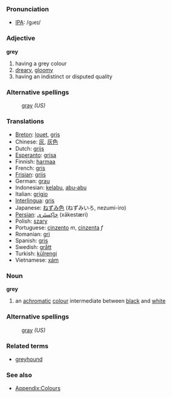 ===Pronunciation===
*[[w:IPA|IPA]]: /gɹeɪ/

===Adjective===
'''grey'''

#having a grey colour
#[[dreary]], [[gloomy]]
#having an indistinct or disputed quality

===Alternative spellings===
:[[gray]] ''(US)''

===Translations===
* [[Breton]]: [[louet]], [[gris]]
* Chinese: [[灰]], [[灰]][[色]]
* Dutch: [[grijs]]
* [[Esperanto]]: [[grisa]]
* Finnish: [[harmaa]]
* French: [[gris]]
* [[Frisian]]: [[griis]]
* German: [[grau]]
* Indonesian: [[kelabu]], [[abu-abu]]
* Italian: [[grigio]]
* [[Interlingua]]: [[gris]]
* Japanese: [[ねずみ色]] (ねずみいろ, nezumi-iro)
* [[Persian]]: [[خاكِستَری]] (xākestæri)
* Polish: [[szary]]
* Portuguese: [[cinzento]] ''m'', [[cinzenta]] ''f''
* Romanian: [[gri]]
* Spanish: [[gris]]
* Swedish: [[grått]]
* Turkish: [[külrengi]]
* Vietnamese: [[xám]]

===Noun===
'''grey'''
#an [[achromatic]] [[colour]] intermediate between [[black]] and [[white]]

===Alternative spellings===
:[[gray]] ''(US)''

===Related terms===
*[[greyhound]]

===See also===
*[[Wiktionary_Appendix:Colours|Appendix:Colours]]